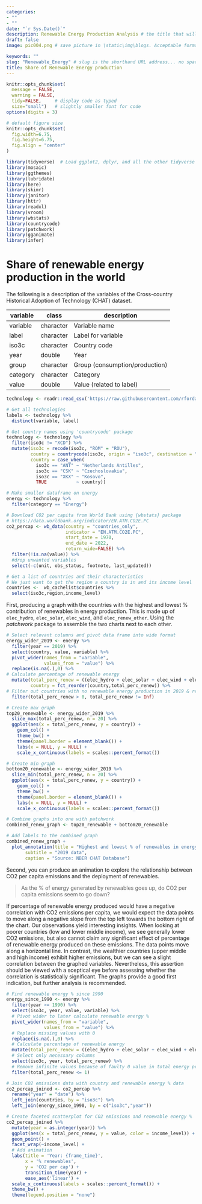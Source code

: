 ```yaml
---
categories:  
- ""  
- ""
date: "`r Sys.Date()`"
description: Renewable Energy Production Analysis # the title that will show up once someone gets to this page
draft: false
image: pic004.png # save picture in \static\img\blogs. Acceptable formats= jpg, jpeg, or png . Your iPhone pics wont work

keywords: ""
slug: "Renewable_Energy" # slug is the shorthand URL address... no spaces plz
title: Share of Renewable Energy production
---
```


```r
knitr::opts_chunk$set(
  message = FALSE, 
  warning = FALSE, 
  tidy=FALSE,     # display code as typed
  size="small")   # slightly smaller font for code
options(digits = 3)

# default figure size
knitr::opts_chunk$set(
  fig.width=6.75, 
  fig.height=6.75,
  fig.align = "center"
)
```

```r
library(tidyverse)  # Load ggplot2, dplyr, and all the other tidyverse packages
library(mosaic)
library(ggthemes)
library(lubridate)
library(here)
library(skimr)
library(janitor)
library(httr)
library(readxl)
library(vroom)
library(wbstats)
library(countrycode)
library(patchwork)
library(gganimate)
library(infer)
```

# Share of renewable energy production in the world

The following is a description of the variables of the Cross-country Historical Adoption of Technology (CHAT) dataset.

| **variable** | **class** | **description**                |
|--------------|-----------|--------------------------------|
| variable     | character | Variable name                  |
| label        | character | Label for variable             |
| iso3c        | character | Country code                   |
| year         | double    | Year                           |
| group        | character | Group (consumption/production) |
| category     | character | Category                       |
| value        | double    | Value (related to label)       |

```r

technology <- readr::read_csv('https://raw.githubusercontent.com/rfordatascience/tidytuesday/master/data/2022/2022-07-19/technology.csv')

# Get all technologies
labels <- technology %>% 
  distinct(variable, label)

# Get country names using 'countrycode' package
technology <- technology %>% 
  filter(iso3c != "XCD") %>% 
  mutate(iso3c = recode(iso3c, "ROM" = "ROU"),
         country = countrycode(iso3c, origin = "iso3c", destination = "country.name"),
         country = case_when(
           iso3c == "ANT" ~ "Netherlands Antilles",
           iso3c == "CSK" ~ "Czechoslovakia",
           iso3c == "XKX" ~ "Kosovo",
           TRUE           ~ country))

# Make smaller dataframe on energy
energy <- technology %>% 
  filter(category == "Energy")

# Download CO2 per capita from World Bank using {wbstats} package
# https://data.worldbank.org/indicator/EN.ATM.CO2E.PC
co2_percap <- wb_data(country = "countries_only", 
                      indicator = "EN.ATM.CO2E.PC", 
                      start_date = 1970, 
                      end_date = 2022,
                      return_wide=FALSE) %>% 
  filter(!is.na(value)) %>% 
  #drop unwanted variables
  select(-c(unit, obs_status, footnote, last_updated))

# Get a list of countries and their characteristics
# We just want to get the region a country is in and its income level
countries <-  wb_cachelist$countries %>% 
  select(iso3c,region,income_level)

```

First, producing a graph with the countries with the highest and lowest % contribution of renewables in energy production. This is made up of `elec_hydro`, `elec_solar`, `elec_wind`, and `elec_renew_other`. Using the *patchwork* package to assemble the two charts next to each other.

```r

# Select relevant columns and pivot data frame into wide format
energy_wider_2019 <- energy %>% 
  filter(year == 2019) %>% 
  select(country, value, variable) %>% 
  pivot_wider(names_from = "variable",
              values_from = "value") %>% 
  replace(is.na(.),0) %>% 
# Calculate percentage of renewable energy
  mutate(total_perc_renew = ((elec_hydro + elec_solar + elec_wind + elec_renew_other)/elecprod),
         country = fct_reorder(country,total_perc_renew)) %>%
# Filter out countries with no renewable energy production in 2019 & remove North Macedonia because of wronly calculated elecprod
  filter(total_perc_renew > 0, total_perc_renew != Inf)

# Create max graph
top20_renewable <- energy_wider_2019 %>% 
  slice_max(total_perc_renew, n = 20) %>% 
  ggplot(aes(x = total_perc_renew, y = country)) +
    geom_col() +
    theme_bw() +
    theme(panel.border = element_blank()) +
    labs(x = NULL, y = NULL) + 
    scale_x_continuous(labels = scales::percent_format())

# Create min graph
bottom20_renewable <- energy_wider_2019 %>% 
  slice_min(total_perc_renew, n = 20) %>% 
  ggplot(aes(x = total_perc_renew, y = country)) +
    geom_col() +
    theme_bw() +
    theme(panel.border = element_blank()) +
    labs(x = NULL, y = NULL) +
    scale_x_continuous(labels = scales::percent_format())

# Combine graphs into one with patchwork
combined_renew_graph <- top20_renewable + bottom20_renewable

# Add labels to the combined graph
combined_renew_graph +
  plot_annotation(title = "Highest and lowest % of renewables in energy production",
       subtitle = "2019 data",
       caption = "Source: NBER CHAT Database")

```

Second, you can produce an animation to explore the relationship between CO2 per capita emissions and the deployment of renewables.

> As the % of energy generated by renewables goes up, do CO2 per capita emissions seem to go down?

If percentage of renewable energy produced would have a negative correlation with CO2 emissions per capita, we would expect the data points to move along a negative slope from the top left towards the bottom right of the chart. Our observations yield interesting insights. When looking at poorer countries (low and lower middle income), we see generally lower CO2 emissions, but also cannot claim any significant effect of percentage of renewable energy produced on these emissions. The data points move along a horizontal line. In contrast, the wealthier countries (upper middle and high income) exhibit higher emissions, but we can see a slight correlation between the graphed variables. Nevertheless, this assertion should be viewed with a sceptical eye before assessing whether the correlation is statistically significant. The graphs provide a good first indication, but further analysis is recommended.

```r

# Find renewable energy % since 1990
energy_since_1990 <- energy %>% 
  filter(year >= 1990) %>%
  select(iso3c, year, value, variable) %>%
  # Pivot wider to later calculate renewable energy %
  pivot_wider(names_from = "variable",
              values_from = "value") %>% 
  # Replace missing values with 0
  replace(is.na(.),0) %>% 
  # Calculate percentage of renewable energy
  mutate(total_perc_renew = ((elec_hydro + elec_solar + elec_wind + elec_renew_other)/elecprod)) %>% 
  # Select only necessary columns
  select(iso3c, year, total_perc_renew) %>% 
  # Remove infinite values because of faulty 0 value in total energy production
  filter(total_perc_renew <= 1)

# Join CO2 emissions data with country and renewable energy % data
co2_percap_joined <- co2_percap %>% 
  rename("year" = "date") %>% 
  left_join(countries, by = "iso3c") %>% 
  left_join(energy_since_1990, by = c("iso3c","year"))

# Create faceted scatterplot for CO2 emissions and renewable energy %
co2_percap_joined %>% 
  mutate(year = as.integer(year)) %>% 
  ggplot(aes(x = total_perc_renew, y = value, color = income_level)) +
  geom_point() +
  facet_wrap(~income_level) +
  # Add animation
  labs(title = 'Year: {frame_time}', 
       x = '% renewables', 
       y = 'CO2 per cap') +
       transition_time(year) +
       ease_aes('linear') +
  scale_x_continuous(labels = scales::percent_format()) +
  theme_bw() +
  theme(legend.position = "none")

```
